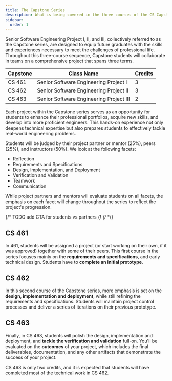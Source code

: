 ```yaml
---
title: The Capstone Series
description: What is being covered in the three courses of the CS Capstone series?
sidebar:
  order: 1
---
```



Senior Software Engineering Project I, II, and III, collectively referred to as the Capstone series, are designed to equip future graduates with the skills and experiences necessary to meet the challenges of professional life. Throughout this three-course sequence, Capstone students will collaborate in teams on a comprehensive project that spans three terms.

Capstone | Class Name | Credits
---------|------------|--------
CS 461   | Senior Software Engineering Project I   | 3
CS 462   | Senior Software Engineering Project II  | 3
CS 463   | Senior Software Engineering Project III | 2

Each project within the Capstone series serves as an opportunity for students to enhance their professional portfolios, acquire new skills, and develop into more proficient engineers. This hands-on experience not only deepens technical expertise but also prepares students to effectively tackle real-world engineering problems.

Students will be judged by their project partner or mentor (25%), peers (25%), and instructors (50%). We look at the following facets:

- Reflection
- Requirements and Specifications
- Design, Implementation, and Deployment
- Verification and Validation
- Teamwork
- Communication

While project partners and mentors will evaluate students on all facets, the emphasis on each facet will change throughout the series to reflect the project's progression.

<LinkCard
  title="Learn more about the grade distribution"
  description="This changes as students progress through the series."
  href="/project-evaluation/breakdown/"
/>

{/* TODO add CTA for students vs partners */}
{/* <CardGrid> 
  <LinkCard
    title="I'm a student"
    href="/introduction/for-students/"
  />
  <LinkCard
    title="I'm an industry professional or faculty member"    
    href="/introduction/for-partners/"
  />
</CardGrid> */}

## CS 461

In 461, students will be assigned a project (or start working on their own, if it was approved) together with some of their peers.  This first course in the series focuses mainly on the **requirements and specifications**, and early technical design. Students have to **complete an initial prototype**. 

## CS 462

In this second course of the Capstone series, more emphasis is set on the **design, implementation and deployment**, while still refining the requirements and specifications. Students will maintain project control processes and deliver a series of iterations on their previous prototype.

## CS 463

Finally, in CS 463, students will polish the design, implementation and deployment, and **tackle the verification and validation** full-on. You'll be evaluated on the **outcomes** of your project, which includes the final deliverables, documentation, and any other artifacts that demonstrate the success of your project.

CS 463 is only two credits, and it is expected that students will have completed most of the technical work in CS 462. 